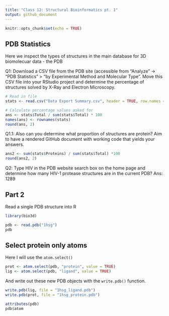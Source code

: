 ```yaml
---
title: "Class 12: Structural Bioinformatics pt. 1"
output: github_document
---
```


```r
knitr::opts_chunk$set(echo = TRUE)
```

## PDB Statistics 

Here we inspect the types of structures in the main database for 3D biomolecuar data - the PDB

Q1: Download a CSV file from the PDB site (accessible from “Analyze” -> “PDB Statistics” > “by Experimental Method and Molecular Type”. Move this CSV file into your RStudio project and determine the percentage of structures solved by X-Ray and Electron Microscopy. 

```r
# Read in file
stats <- read.csv("Data Export Summary.csv", header = TRUE, row.names = 1)

# Calculate percentage values asked for
ans <- stats$Total / sum(stats$Total) * 100 
names(ans) <- rownames(stats)
round(ans, 2)
```


Q1.1: Also can you determine what proportion of structures are protein? Aim to have a rendered GitHub document with working code that yields your answers.
```r
ans2 <- sum(stats$Proteins) / sum(stats$Total) *100
round(ans2, 2)
```


Q2: Type HIV in the PDB website search box on the home page and determine how many
HIV-1 protease structures are in the current PDB?
Ans: 1289

## Part 2

Read a single PDB structure into R
```r
library(bio3d)

pdb <- read.pdb("1hsg")
pdb
```

## Select protein only atoms

Here I will use the `atom.select()` 
```r
prot <- atom.select(pdb, "protein", value = TRUE)
lig <- atom.select(pdb, "ligand", value = TRUE)

```

And write out these new PDB objects with the `write.pdb()` function.

```r
write.pdb(lig, file = "1hsg_ligand.pdb")
write.pdb(prot, file = "1hsg_protein.pdb")
```


```r
attributes(pdb)
pdb$atom
```


























